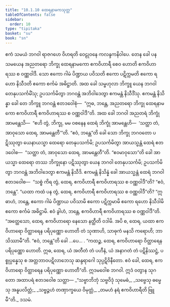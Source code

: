 ```yaml
---
title: "10.1.10 ထေရနာမကသုတ္တ"
tableOfContents: false
sidebar:
  order: 10
type: "tipitaka"
basket: "su"
book: "sn"
---
```



<DynamicBreadcrumb />

<Division number="244" book="sn" e="ch" v="18" p="316">

<Paragraph number="1296" book="sn">
ဧကံ သမယံ ဘဂဝါ ရာဇဂဟေ ဝိဟရတိ ဝေဠုဝနေ ကလန္ဒကနိဝါပေ. တေန ခေါ ပန သမယေန အညတရော ဘိက္ခု ထေရနာမကော ဧကဝိဟာရီ စေဝ ဟောတိ ဧကဝိဟာရဿ စ ဝဏ္ဏဝါဒီ. သော ဧကော ဂါမံ ပိဏ္ဍာယ ပဝိသတိ ဧကော ပဋိက္ကမတိ ဧကော ရဟော နိသီဒတိ ဧကော စင်္ကမံ အဓိဋ္ဌာတိ. အထ ခေါ သမ္ဗဟုလာ ဘိက္ခူ ယေန ဘဂဝါ တေနုပသင်္ကမိံသု; ဥပသင်္ကမိတွာ ဘဂဝန္တံ အဘိဝါဒေတွာ ဧကမန္တံ နိသီဒိံသု. ဧကမန္တံ နိသိန္နာ ခေါ တေ ဘိက္ခူ ဘဂဝန္တံ ဧတဒဝေါစုံ—  “ဣဓ, ဘန္တေ, အညတရော ဘိက္ခု ထေရနာမကော ဧကဝိဟာရီ ဧကဝိဟာရဿ စ ဝဏ္ဏဝါဒီ”တိ.
</Paragraph>

<Paragraph number="1297" book="sn">
အထ ခေါ ဘဂဝါ အညတရံ ဘိက္ခုံ အာမန္တေသိ—  “ဧဟိ တွံ, ဘိက္ခု, မမ ဝစနေန ထေရံ ဘိက္ခုံ အာမန္တေဟိ—  ‘သတ္ထာ တံ, အာဝုသော ထေရ, အာမန္တေတီ’”တိ. “ဧဝံ, ဘန္တေ”တိ ခေါ သော ဘိက္ခု ဘဂဝတော ပဋိဿုတွာ ယေနာယသ္မာ ထေရော တေနုပသင်္ကမိ; ဥပသင်္ကမိတွာ အာယသ္မန္တံ ထေရံ ဧတဒဝေါစ—  “သတ္ထာ တံ, အာဝုသော ထေရ, အာမန္တေတီ”တိ. “ဧဝမာဝုသော”တိ ခေါ အာယသ္မာ ထေရော တဿ ဘိက္ခုနော ပဋိဿုတွာ ယေန ဘဂဝါ တေနုပသင်္ကမိ; ဥပသင်္ကမိတွာ ဘဂဝန္တံ အဘိဝါဒေတွာ ဧကမန္တံ နိသီဒိ. ဧကမန္တံ နိသိန္နံ ခေါ အာယသ္မန္တံ ထေရံ ဘဂဝါ ဧတဒဝေါစ—  “သစ္စံ ကိရ တွံ, ထေရ, ဧကဝိဟာရီ ဧကဝိဟာရဿ စ ဝဏ္ဏဝါဒီ”တိ? “ဧဝံ, ဘန္တေ”. “ယထာ ကထံ ပန တွံ, ထေရ, ဧကဝိဟာရီ ဧကဝိဟာရဿ စ ဝဏ္ဏဝါဒီ”တိ? “ဣဓာဟံ, ဘန္တေ, ဧကော ဂါမံ ပိဏ္ဍာယ ပဝိသာမိ ဧကော ပဋိက္ကမာမိ ဧကော ရဟော နိသီဒါမိ ဧကော စင်္ကမံ အဓိဋ္ဌာမိ. ဧဝံ ခွါဟံ, ဘန္တေ, ဧကဝိဟာရီ ဧကဝိဟာရဿ စ ဝဏ္ဏဝါဒီ”တိ.
</Paragraph>

<Paragraph number="1298" book="sn">
“အတ္ထေသော, ထေရ, ဧကဝိဟာရော နေသော နတ္ထီတိ ဝဒါမိ. အပိ စ, ထေရ, ယထာ ဧကဝိဟာရော ဝိတ္ထာရေန ပရိပုဏ္ဏော ဟောတိ တံ သုဏာဟိ, သာဓုကံ မနသိ ကရောဟိ; ဘာသိဿာမီ”တိ. “ဧဝံ, ဘန္တေ”တိ ခေါ …ပေ… . “ကထဉ္စ, ထေရ, ဧကဝိဟာရော ဝိတ္ထာရေန ပရိပုဏ္ဏော ဟောတိ. ဣဓ, ထေရ, ယံ အတီတံ တံ ပဟီနံ, ယံ အနာဂတံ တံ ပဋိနိဿဋ္ဌံ, ပစ္စုပ္ပန္နေသု စ အတ္တဘာဝပဋိလာဘေသု ဆန္ဒရာဂေါ သုပ္ပဋိဝိနီတော. ဧဝံ ခေါ, ထေရ, ဧကဝိဟာရော ဝိတ္ထာရေန ပရိပုဏ္ဏော ဟောတီ”တိ.
</Paragraph>

<Paragraph number="1299" book="sn">
ဣဒမဝေါစ ဘဂဝါ. ဣဒံ ဝတွာန သုဂတော အထာပရံ ဧတဒဝေါစ သတ္ထာ—
</Paragraph>

<Paragraph number="1300" type="verses" book="sn">
_“သဗ္ဗာဘိဘုံ သဗ္ဗဝိဒုံ သုမေဓံ,_  
_သဗ္ဗေသု ဓမ္မေသု အနူပလိတ္တံ;_  
_သဗ္ဗဉ္ဇဟံ တဏှာက္ခယေ ဝိမုတ္တံ,_  
_တမဟံ နရံ ဧကဝိဟာရီတိ ဗြူမီ”တိ._  


</Paragraph>
</Division>

<Paragraph number="1301" type="center" book="sn">
ဒသမံ.
</Paragraph>